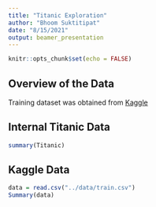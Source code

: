 ```yaml
---
title: "Titanic Exploration"
author: "Bhoom Suktitipat"
date: "8/15/2021"
output: beamer_presentation
---
```


```r
knitr::opts_chunk$set(echo = FALSE)
```

## Overview of the Data

Training dataset was obtained from [Kaggle](https://www.kaggle.com/c/titanic/data?select=train.csv)

## Internal Titanic Data
```r
summary(Titanic)
```

## Kaggle Data

```r
data = read.csv("../data/train.csv")
Summary(data)
```

